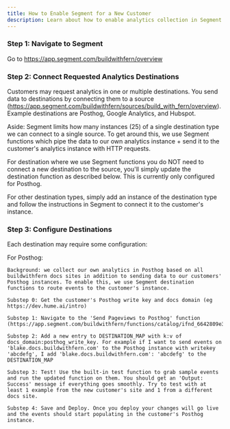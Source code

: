 ```yaml
---
title: How to Enable Segment for a New Customer
description: Learn about how to enable analytics collection in Segment for a customer's docs site
---
```


<Steps>

  ### Step 1: Navigate to Segment
  
  Go to https://app.segment.com/buildwithfern/overview
  
  ### Step 2: Connect Requested Analytics Destinations
  
  Customers may request analytics in one or multiple destinations. You send data to destinations by connecting them to a source (https://app.segment.com/buildwithfern/sources/build_with_fern/overview). Example destinations are Posthog, Google Analytics, and Hubspot. 
  
  Aside: Segment limits how many instances (25) of a single destination type we can connect to a single source. To get around this, we use Segment functions which pipe the data to our own analytics instance + send it to the customer's analytics instance with HTTP requests.
  
  For destination where we use Segment functions you do NOT need to connect a new destination to the source, you'll simply update the destination function as described below. This is currently only configured for Posthog. 
  
  For other destination types, simply add an instance of the destination type and follow the instructions in Segment to connect it to the customer's instance.

  ### Step 3: Configure Destinations
  Each destination may require some configuration:
  
  For Posthog:
  
    Background: we collect our own analytics in Posthog based on all buildwithfern docs sites in addition to sending data to our customers' Posthog instances. To enable this, we use Segment destination functions to route events to the customer's instance.
    
    Substep 0: Get the customer's Posthog write key and docs domain (eg https://dev.hume.ai/intro)
    
    Substep 1: Navigate to the 'Send Pageviews to Posthog' function (https://app.segment.com/buildwithfern/functions/catalog/ifnd_6642809e38542e19d398034e/edit/code)
    
    Substep 2: Add a new entry to DESTINATION_MAP with k:v of docs_domain:posthog_write_key. For example if I want to send events on 'blake.docs.buildwithfern.com' to the Posthog instance with writekey 'abcdefg', I add 'blake.docs.buildwithfern.com': 'abcdefg' to the DESTINATION_MAP
    
    Substep 3: Test! Use the built-in test function to grab sample events and run the updated function on them. You should get an 'Output: Success' message if everything goes smoothly. Try to test with at least 1 example from the new customer's site and 1 from a different docs site. 
    
    Substep 4: Save and Deploy. Once you deploy your changes will go live and the events should start populating in the customer's Posthog instance.
</Steps>
